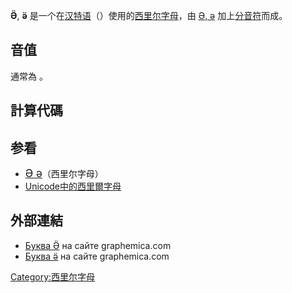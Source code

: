 {{Unreferenced|time=2018-04-18T09:25:48+00:00}}
{{Infobox Cyrillic|uc=Ӛ|lc=ӛ|Image=Cyrillic letter Schwa with Diaeresis.png|uuc=04DA|ulc=04DB}}
'''Ӛ''', '''ӛ''' 是一个在[[汉特语|汉特语]]（{{lang|en|Khanty}}）使用的[[西里尔字母|西里尔字母]]，由 [[Ә|Ә, ә]] 加上[[分音符|分音符]]而成。

== 音值 ==
通常為 {{IPA4|ɘ}}。

==計算代碼==

{{charmap
|04DA|name1=西里爾大寫字母<br />Schwa 加上[[分音符|分音符]]
|04DB|name2=西里爾小寫字母<br />Schwa 加上分音符
}}

== 参看 ==
*<span lang="ru" style="font-size:120%;">[[Ә|Ә ә]]</span>（西里尔字母）
*[[Unicode中的西里爾字母|Unicode中的西里爾字母]]

==外部連結==
* [http://graphemica.com/Ӛ Буква Ӛ] {{Wayback|url=http://graphemica.com/%D3%9A |date=20201105075319 }} на сайте graphemica.com
* [http://graphemica.com/ӛ Буква ӛ] {{Wayback|url=http://graphemica.com/%D3%9B |date=20210127232634 }} на сайте graphemica.com

{{Alphabet kca|width=90%}}
{{Derivative letters of Ә|state=collapsed}}

[[Category:西里尔字母|Category:西里尔字母]]